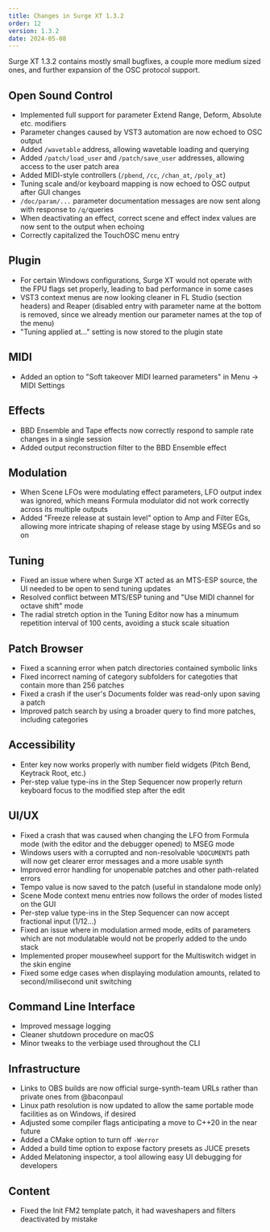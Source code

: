 ```yaml
---
title: Changes in Surge XT 1.3.2
order: 12
version: 1.3.2
date: 2024-05-08
---
```


Surge XT 1.3.2 contains mostly small bugfixes, a couple more medium sized ones, and further expansion of the OSC protocol support.

## Open Sound Control

-    Implemented full support for parameter Extend Range, Deform, Absolute etc. modifiers
-    Parameter changes caused by VST3 automation are now echoed to OSC output
-    Added `/wavetable` address, allowing wavetable loading and querying
-    Added `/patch/load_user` and `/patch/save_user` addresses, allowing access to the user patch area
-    Added MIDI-style controllers (`/pbend`, `/cc`, `/chan_at`, `/poly_at`)
-    Tuning scale and/or keyboard mapping is now echoed to OSC output after GUI changes
-    `/doc/param/...` parameter documentation messages are now sent along with response to `/q/`queries
-    When deactivating an effect, correct scene and effect index values are now sent to the output when echoing
-    Correctly capitalized the TouchOSC menu entry

## Plugin

-   For certain Windows configurations, Surge XT would not operate with the FPU flags set properly, leading to bad performance in some cases
-   VST3 context menus are now looking cleaner in FL Studio (section headers) and Reaper (disabled entry with parameter name at the bottom is removed, since we already mention our parameter names at the top of the menu)
-   "Tuning applied at..." setting is now stored to the plugin state

## MIDI

- Added an option to "Soft takeover MIDI learned parameters" in Menu -> MIDI Settings

## Effects

-   BBD Ensemble and Tape effects now correctly respond to sample rate changes in a single session
-   Added output reconstruction filter to the BBD Ensemble effect

## Modulation

-   When Scene LFOs were modulating effect parameters, LFO output index was ignored, which means Formula modulator did not work correctly across its multiple outputs
-   Added "Freeze release at sustain level" option to Amp and Filter EGs, allowing more intricate shaping of release stage by using MSEGs and so on

## Tuning

-   Fixed an issue where when Surge XT acted as an MTS-ESP source, the UI needed to be open to send tuning updates
-   Resolved conflict between MTS/ESP tuning and "Use MIDI channel for octave shift" mode
-   The radial stretch option in the Tuning Editor now has a minumum repetition interval of 100 cents, avoiding a stuck scale situation

## Patch Browser

-   Fixed a scanning error when patch directories contained symbolic links
-   Fixed incorrect naming of category subfolders for categoties that contain more than 256 patches
-   Fixed a crash if the user's Documents folder was read-only upon saving a patch
-   Improved patch search by using a broader query to find more patches, including categories

## Accessibility

-   Enter key now works properly with number field widgets (Pitch Bend, Keytrack Root, etc.)
-   Per-step value type-ins in the Step Sequencer now properly return keyboard focus to the modified step after the edit

## UI/UX

-   Fixed a crash that was caused when changing the LFO from Formula mode (with the editor and the debugger opened) to MSEG mode
-   Windows users with a corrupted and non-resolvable `%DOCUMENTS` path will now get clearer error messages and a more usable synth
-   Improved error handling for unopenable patches and other path-related errors
-   Tempo value is now saved to the patch (useful in standalone mode only)
-   Scene Mode context menu entries now follows the order of modes listed on the GUI
-   Per-step value type-ins in the Step Sequencer can now accept fractional input (1/12...)
-   Fixed an issue where in modulation armed mode, edits of parameters which are not modulatable would not be properly added to the undo stack
-   Implemented proper mousewheel support for the Multiswitch widget in the skin engine
-   Fixed some edge cases when displaying modulation amounts, related to second/milisecond unit switching

## Command Line Interface

- Improved message logging
- Cleaner shutdown procedure on macOS
- Minor tweaks to the verbiage used throughout the CLI

## Infrastructure

-   Links to OBS builds are now official surge-synth-team URLs rather than private ones from @baconpaul
-   Linux path resolution is now updated to allow the same portable mode facilities as on Windows, if desired
-   Adjusted some compiler flags anticipating a move to C++20 in the near future
-   Added a CMake option to turn off `-Werror`
-   Added a build time option to expose factory presets as JUCE presets
-   Added Melatoning inspector, a tool allowing easy UI debugging for developers

## Content

-   Fixed the Init FM2 template patch, it had waveshapers and filters deactivated by mistake
